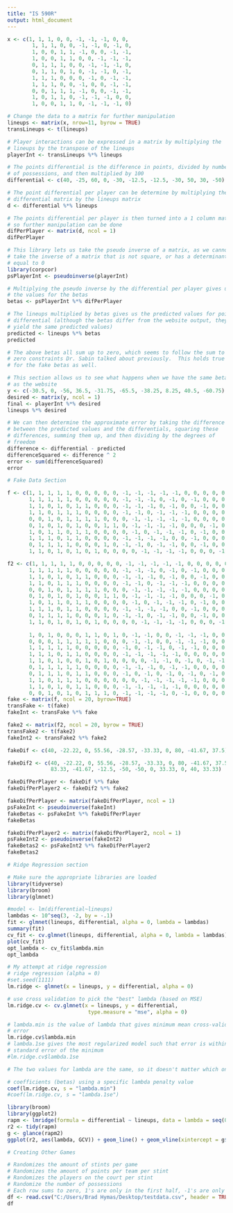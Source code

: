---
title: "IS 590R"
output: html_document
---

```{r}
x <- c(1, 1, 1, 0, 0, -1, -1, -1, 0, 0, 
        1, 1, 1, 0, 0, -1, -1, 0, -1, 0, 
        1, 0, 0, 1, 1, -1, 0, 0, -1, -1,
        1, 0, 0, 1, 1, 0, 0, -1, -1, -1,
        0, 1, 1, 1, 0, 0, -1, -1, -1, 0,
        0, 1, 1, 0, 1, 0, -1, -1, 0, -1,
        1, 1, 1, 0, 0, 0, -1, 0, -1, -1,
        1, 1, 1, 0, 0, -1, 0, 0, -1, -1,
        0, 0, 1, 1, 1, -1, 0, 0, -1, -1,
        1, 0, 1, 1, 0, -1, -1, -1, 0, 0,
        1, 0, 0, 1, 1, 0, -1, -1, -1, 0)

# Change the data to a matrix for further manipulation
lineups <- matrix(x, nrow=11, byrow = TRUE)
transLineups <- t(lineups)

# Player interactions can be expressed in a matrix by multiplying the 
# lineups by the transpose of the lineups
playerInt <- transLineups %*% lineups

# The points differential is the difference in points, divided by number
# of possessions, and then multiplied by 100
differential <- c(40, -25, 60, 0, -30, -12.5, -12.5, -30, 50, 30, -50)

# The point differential per player can be determine by multiplying the 
# differential matrix by the lineups matrix
d <- differential %*% lineups

# The points differential per player is then turned into a 1 column matrix
# so further manipulation can be done
difPerPlayer <- matrix(d, ncol = 1)
difPerPlayer
```

```{r}

# This library lets us take the pseudo inverse of a matrix, as we cannot 
# take the inverse of a matrix that is not square, or has a determinant
# equal to 0
library(corpcor)
psPlayerInt <- pseudoinverse(playerInt)

# Multiplying the pseudo inverse by the differential per player gives us
# the values for the betas
betas <- psPlayerInt %*% difPerPlayer

# The lineups multiplied by betas gives us the predicted values for point
# differential (although the betas differ from the website output, they 
# yield the same predicted values)
predicted <- lineups %*% betas
predicted

# The above betas all sum up to zero, which seems to follow the sum to 
# zero constraints Dr. Sabin talked about previously.  This holds true
# for the fake betas as well.

# This section allows us to see what happens when we have the same betas
# as the website
y <- c(-30.5, 0, -56, 36.5, -31.75, -65.5, -38.25, 8.25, 40.5, -60.75)
desired <- matrix(y, ncol = 1)
final <- playerInt %*% desired
lineups %*% desired

# We can then determine the approximate error by taking the difference
# between the predicted values and the differentials, squaring these
# differences, summing them up, and then dividing by the degrees of 
# freedom
difference <- differential - predicted
differenceSquared <- difference ^ 2
error <- sum(differenceSquared)
error
```

```{r}
# Fake Data Section

f <- c(1, 1, 1, 1, 1, 0, 0, 0, 0, 0, -1, -1, -1, -1, -1, 0, 0, 0, 0, 0,
       1, 1, 1, 1, 1, 0, 0, 0, 0, 0, -1, -1, -1, 0, -1, 0, -1, 0, 0, 0,
       1, 1, 0, 1, 0, 1, 1, 0, 0, 0, -1, -1, -1, 0, -1, 0, 0, -1, 0, 0,
       1, 1, 0, 1, 1, 1, 0, 0, 0, 0, -1, -1, 0, -1, -1, -1, 0, 0, 0, 0,
       0, 0, 1, 0, 1, 1, 1, 1, 0, 0, 0, -1, -1, -1, -1, -1, 0, 0, 0, 0,
       0, 1, 0, 1, 0, 1, 0, 0, 1, 1, 0, -1, -1, -1, -1, 0, 0, 0, -1, 0,
       1, 0, 1, 1, 0, 1, 1, 0, 0, 0, 0, -1, 0, -1, -1, -1, 0, -1, 0, 0,
       1, 1, 1, 0, 1, 1, 0, 0, 0, 0, -1, -1, -1, -1, 0, 0, -1, 0, 0, 0,
       0, 1, 1, 1, 1, 0, 0, 0, 1, 0, -1, -1, 0, -1, -1, 0, 0, -1, 0, 0,
       1, 1, 0, 1, 0, 1, 0, 1, 0, 0, 0, 0, -1, -1, -1, -1, 0, 0, 0, -1)

f2 <- c(1, 1, 1, 1, 1, 0, 0, 0, 0, 0, -1, -1, -1, -1, -1, 0, 0, 0, 0, 0,
       1, 1, 1, 1, 1, 0, 0, 0, 0, 0, -1, -1, -1, 0, -1, 0, -1, 0, 0, 0,
       1, 1, 0, 1, 0, 1, 1, 0, 0, 0, -1, -1, -1, 0, -1, 0, 0, -1, 0, 0,
       1, 1, 0, 1, 1, 1, 0, 0, 0, 0, -1, -1, 0, -1, -1, -1, 0, 0, 0, 0,
       0, 0, 1, 0, 1, 1, 1, 1, 0, 0, 0, -1, -1, -1, -1, -1, 0, 0, 0, 0,
       0, 1, 0, 1, 0, 1, 0, 0, 1, 1, 0, -1, -1, -1, -1, 0, 0, 0, -1, 0,
       1, 0, 1, 1, 0, 1, 1, 0, 0, 0, 0, -1, 0, -1, -1, -1, 0, -1, 0, 0,
       1, 1, 1, 0, 1, 1, 0, 0, 0, 0, -1, -1, -1, -1, 0, 0, -1, 0, 0, 0,
       0, 1, 1, 1, 1, 0, 0, 0, 1, 0, -1, -1, 0, -1, -1, 0, 0, -1, 0, 0,
       1, 1, 0, 1, 0, 1, 0, 1, 0, 0, 0, 0, -1, -1, -1, -1, 0, 0, 0, -1,
       
       1, 0, 1, 0, 0, 0, 1, 1, 0, 1, 0, -1, -1, 0, 0, -1, -1, -1, 0, 0,
       0, 0, 0, 1, 1, 1, 1, 1, 0, 0, 0, -1, -1, 0, 0, -1, -1, -1, 0, 0,
       1, 1, 1, 1, 1, 0, 0, 0, 0, 0, -1, 0, -1, -1, 0, -1, -1, 0, 0, 0,
       1, 1, 1, 0, 1, 1, 0, 0, 0, 0, -1, -1, -1, -1, -1, 0, 0, 0, 0, 0,
       1, 1, 0, 1, 0, 0, 1, 0, 1, 0, 0, 0, 0, -1, -1, 0, -1, 0, -1, -1,
       0, 1, 1, 1, 1, 1, 0, 0, 0, 0, -1, -1, -1, 0, -1, -1, 0, 0, 0, 0,
       0, 1, 1, 1, 0, 1, 1, 0, 0, 0, -1, 0, -1, 0, -1, 0, -1, 0, -1, 0,
       1, 1, 0, 1, 1, 1, 0, 0, 0, 0, 0, 0, -1, -1, -1, -1, -1, 0, 0, 0,
       1, 1, 0, 1, 0, 1, 1, 0, 0, 0, -1, -1, -1, -1, -1, 0, 0, 0, 0, 0,
       0, 0, 1, 0, 1, 0, 1, 1, 1, 0, -1, -1, -1, -1, 0, -1, 0, 0, 0, 0)
fake <- matrix(f, ncol = 20, byrow=TRUE)
transFake <- t(fake)
fakeInt <- transFake %*% fake

fake2 <- matrix(f2, ncol = 20, byrow = TRUE)
transFake2 <- t(fake2)
fakeInt2 <- transFake2 %*% fake2

fakeDif <- c(40, -22.22, 0, 55.56, -28.57, -33.33, 0, 80, -41.67, 37.5)

fakeDif2 <- c(40, -22.22, 0, 55.56, -28.57, -33.33, 0, 80, -41.67, 37.5,
              83.33, -41.67, -12.5, -50, -50, 0, 33.33, 0, 40, 33.33)

fakeDifPerPlayer <- fakeDif %*% fake
fakeDifPerPlayer2 <- fakeDif2 %*% fake2

fakeDifPerPlayer <- matrix(fakeDifPerPlayer, ncol = 1)
psFakeInt <- pseudoinverse(fakeInt)
fakeBetas <- psFakeInt %*% fakeDifPerPlayer
fakeBetas

fakeDifPerPlayer2 <- matrix(fakeDifPerPlayer2, ncol = 1)
psFakeInt2 <- pseudoinverse(fakeInt2)
fakeBetas2 <- psFakeInt2 %*% fakeDifPerPlayer2
fakeBetas2
```


```{r}
# Ridge Regression section

# Make sure the appropriate libraries are loaded
library(tidyverse)
library(broom)
library(glmnet)

#model <- lm(differential~lineups)
lambdas <- 10^seq(3, -2, by = -.1)
fit <- glmnet(lineups, differential, alpha = 0, lambda = lambdas)
summary(fit)
cv_fit <- cv.glmnet(lineups, differential, alpha = 0, lambda = lambdas)
plot(cv_fit)
opt_lambda <- cv_fit$lambda.min
opt_lambda
```

```{r}
# My attempt at ridge regression
# ridge regression (alpha = 0)
#set.seed(1111)
lm.ridge <- glmnet(x = lineups, y = differential, alpha = 0)

# use cross validation to pick the "best" lambda (based on MSE)
lm.ridge.cv <- cv.glmnet(x = lineups, y = differential, 
                          type.measure = "mse", alpha = 0)

# lambda.min is the value of lambda that gives minimum mean cross-validated 
# error
lm.ridge.cv$lambda.min
# lambda.1se gives the most regularized model such that error is within one 
# standard error of the minimum
#lm.ridge.cv$lambda.1se

# The two values for lambda are the same, so it doesn't matter which one we use

# coefficients (betas) using a specific lambda penalty value
coef(lm.ridge.cv, s = "lambda.min") 
#coef(lm.ridge.cv, s = "lambda.1se")
```


```{r}
library(broom)
library(ggplot2)
rapm <- lmridge(formula = differential ~ lineups, data = lambda = seq(0, 20000, 200))
r2 <- tidy(rapm)
g <- glance(rapm2)
ggplot(r2, aes(lambda, GCV)) + geom_line() + geom_vline(xintercept = g$lambdaGCV, col = "red", lty = 2)
```


```{r}
# Creating Other Games

# Randomizes the amount of stints per game
# Randomizes the amount of points per team per stint
# Randomizes the players on the court per stint
# Randomize the number of possessions
# Each row sums to zero, 1's are only in the first half, -1's are only in the second half, and the remaining numbers have to be 0
df <- read.csv("C:/Users/Brad Hymas/Desktop/testdata.csv", header = TRUE)
df
```